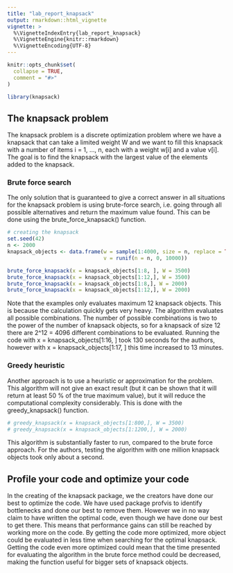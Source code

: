 ```yaml
---
title: "lab_report_knapsack"
output: rmarkdown::html_vignette
vignette: >
  %\VignetteIndexEntry{lab_report_knapsack}
  %\VignetteEngine{knitr::rmarkdown}
  %\VignetteEncoding{UTF-8}
---
```


```r
knitr::opts_chunk$set(
  collapse = TRUE,
  comment = "#>"
)
```

```r
library(knapsack)
```
## The knapsack problem
The knapsack problem is a discrete optimization problem where we have a knapsack that can take a limited weight W and we want to fill this knapsack with a number of items i = 1, ..., n, each with a weight w[i] and a value v[i]. The goal is to find the knapsack with the largest value of the elements added to the knapsack.

### Brute force search
The only solution that is guaranteed to give a correct answer in all situations for the knapsack problem is using brute-force search, i.e. going through all possible alternatives and return the maximum value found.
This can be done using the brute_force_knapsack() function.
```r
# creating the knapsack
set.seed(42)
n <- 2000
knapsack_objects <- data.frame(w = sample(1:4000, size = n, replace = TRUE), 
                               v = runif(n = n, 0, 10000))

brute_force_knapsack(x = knapsack_objects[1:8, ], W = 3500)
brute_force_knapsack(x = knapsack_objects[1:12,], W = 3500)
brute_force_knapsack(x = knapsack_objects[1:8,], W = 2000)
brute_force_knapsack(x = knapsack_objects[1:12,], W = 2000)
```
Note that the examples only evaluates maximum 12 knapsack objects. This is because the calculation quickly gets very heavy. The algorithm evaluates all possible combinations. The number of possible combinations is two to the power of the number of knapsack objects, so for a knapsack of size 12 there are 2^12 = 4096 different combinations to be evaluated. Running the code with x = knapsack_objects[1:16, ] took 130 seconds for the authors, however with x = knapsack_objects[1:17, ] this time increased to 13 minutes.

### Greedy heuristic
Another approach is to use a heuristic or approximation for the problem. This algorithm will not give an exact result (but it can be shown that it will return at least 50 % of the true maximum value), but it will reduce the computational complexity considerably.
This is done with the greedy_knapsack() function.
```r
# greedy_knapsack(x = knapsack_objects[1:800,], W = 3500)
# greedy_knapsack(x = knapsack_objects[1:1200,], W = 2000)
```
This algorithm is substantially faster to run, compared to the brute force approach. For the authors, testing the algorithm with one million knapsack objects took only about a second.

## Profile your code and optimize your code
In the creating of the knapsack package, we the creators have done our best to optimize the code. We have used package profvis to identify bottlenecks and done our best to remove them. However we in no way claim to have written the optimal code, even though we have done our best to get there. This means that performance gains can still be reached by working more on the code. By getting the code more optimized, more object could be evaluated in less time when searching for the optimal knapsack. Getting the code even more optimized could mean that the time presented for evaluating the algorithm in the brute force method could be decreased, making the function useful for bigger sets of knapsack objects.

